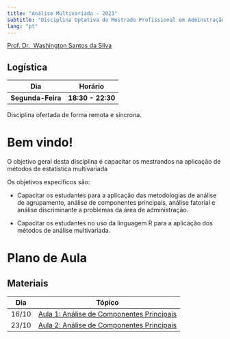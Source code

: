 ```yaml
---
title: "Análise Multivariada - 2023"
subtitle: "Disciplina Optativa do Mestrado Profissional em Adminstração"
lang: "pt"
---
```


<a href = "https://washingtonsilva.github.io" target="_blank">Prof. Dr. 
Washington Santos da Silva</a>

::: {.callout-note}
# Logística

|    Dia           |  Horário          |
|:----------------:|:-----------------:|
| **Segunda-Feira**| **18:30 - 22:30** |

Disciplina ofertada de forma remota e síncrona.
:::

# Bem vindo!

O objetivo geral desta disciplina é capacitar os mestrandos na aplicação de 
métodos de estatística multivariada

Os objetivos específicos são:

- Capacitar os estudantes para a aplicação das metodologias de análise de 
agrupamento, análise de componentes principais, análise fatorial e análise 
discriminante a problemas da área de administração. 

- Capacitar os estudantes no uso da linguagem R para a aplicação dos métodos 
de análise multivariada.


# Plano de Aula

::: callout-tip
## Materiais 

:::

|    Dia     |                       Tópico                                  |
|:----------:|:-------------------------------------------------------------:|
|    16/10   | [Aula 1: Análise de Componentes Principais](week/week01/part_1_prep.qmd) |  
|    23/10   | [Aula 2: Análise de Componentes Principais](week/week02/part_2_eda.qmd) | 
